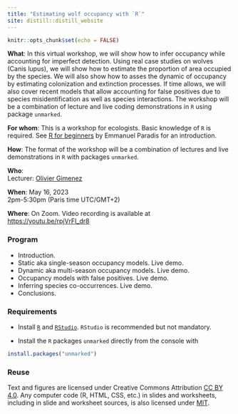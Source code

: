 ```yaml
---
title: "Estimating wolf occupancy with `R`"
site: distill::distill_website
---
```


```r
knitr::opts_chunk$set(echo = FALSE)
```

**What**: In this virtual workshop, we will show how to infer occupancy while accounting for imperfect detection. Using real case studies on wolves (Canis lupus), we will show how to estimate the proportion of area occupied by the species. We will also show how to asses the dynamic of occupancy by estimating colonization and extinction processes. If time allows, we will also cover recent models that allow accounting for false positives due to species misidentification as well as species interactions. The workshop will be a combination of lecture and live coding demonstrations in `R` using package `unmarked`.

**For whom**: This is a workshop for ecologists. Basic knowledge of `R` is required. See [R for beginners](https://cran.r-project.org/doc/contrib/Paradis-rdebuts_en.pdf) by Emmanuel Paradis for an introduction.

**How**: The format of the workshop will be a combination of lectures and live demonstrations in `R` with packages `unmarked`.

**Who**:   
Lecturer: [Olivier Gimenez](https://oliviergimenez.github.io/)

**When**: May 16, 2023 <br> 2pm-5:30pm (Paris time UTC/GMT+2)

**Where**: On Zoom. Video recording is available at <https://youtu.be/rpjVrFI_dr8>

### Program 

+ Introduction.
+ Static aka single-season occupancy models. Live demo.
+ Dynamic aka multi-season occupancy models. Live demo.
+ Occupancy models with false positives. Live demo.
+ Inferring species co-occurrences. Live demo.
+ Conclusions.

### Requirements

+ Install [`R`](https://cloud.r-project.org/) and [`RStudio`](https://rstudio.com/products/rstudio/download/#download). `RStudio` is recommended but not mandatory. 

+ Install the `R` packages `unmarked` directly from the console with
```r
install.packages("unmarked")
```

### Reuse {.appendix}

Text and figures are licensed under Creative Commons Attribution [CC BY 4.0](https://creativecommons.org/licenses/by/4.0/). Any computer code (R, HTML, CSS, etc.) in slides and worksheets, including in slide and worksheet sources, is also licensed under [MIT](https://github.com/oliviergimenez/occupancy-workshop/blob/master/LICENSE.md). 
